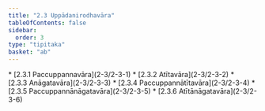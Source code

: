 ```yaml
---
title: "2.3 Uppādanirodhavāra"
tableOfContents: false
sidebar:
  order: 3
type: "tipitaka"
basket: "ab"
---
```



<DynamicBreadcrumb />



<TableOfContents>
* [2.3.1 Paccuppannavāra](2-3/2-3-1)
* [2.3.2 Atītavāra](2-3/2-3-2)
* [2.3.3 Anāgatavāra](2-3/2-3-3)
* [2.3.4 Paccuppannātītavāra](2-3/2-3-4)
* [2.3.5 Paccuppannānāgatavāra](2-3/2-3-5)
* [2.3.6 Atītānāgatavāra](2-3/2-3-6)
</TableOfContents>